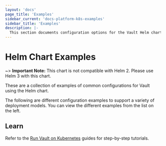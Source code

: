 ```yaml
---
layout: 'docs'
page_title: 'Examples'
sidebar_current: 'docs-platform-k8s-examples'
sidebar_title: 'Examples'
description: |-
  This section documents configuration options for the Vault Helm chart
---
```


# Helm Chart Examples

~> **Important Note:** This chart is not compatible with Helm 2. Please use Helm 3 with this chart.

These are a collection of examples of common configurations for Vault using the Helm chart.

The following are different configuration examples to support a variety of
deployment models. You can view the different examples from the list on the left.

## Learn

Refer to the [Run Vault on
Kubernetes](https://learn.hashicorp.com/vault?track=getting-started-k8s#getting-started-k8s)
guides for step-by-step tutorials.
